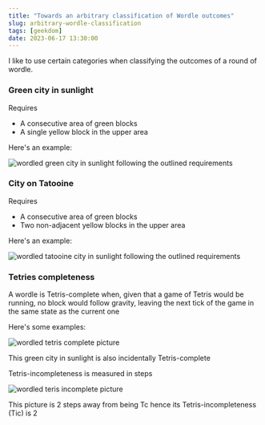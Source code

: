 ```yaml
---
title: "Towards an arbitrary classification of Wordle outcomes"
slug: arbitrary-wordle-classification
tags: [geekdom]
date: 2023-06-17 13:30:00
---
```

I like to use certain categories when classifying the outcomes of a round of wordle.


### Green city in sunlight

Requires

* A consecutive area of green blocks
* A single yellow block in the upper area

Here's an example:

![wordled green city in sunlight following the outlined requirements](/assets/wordle-1.jpeg)

### City on Tatooine

Requires

* A consecutive area of green blocks
* Two non-adjacent yellow blocks in the upper area

Here's an example:

![wordled tatooine city in sunlight following the outlined requirements](/assets/wordle-2.jpeg)

### Tetries completeness

A wordle is Tetris-complete when, given that a game of Tetris would be running, no block 
would follow gravity, leaving the next tick of the game in the same state as the current one

Here's some examples:

![wordled tetris complete picture](/assets/wordle-3.jpeg)
<figcaption>This green city in sunlight is also incidentally Tetris-complete</figcaption>

Tetris-incompleteness is measured in steps

![wordled teris incomplete picture](/assets/wordle-4.jpeg)
<figcaption>This picture is 2 steps away from being Tc hence its Tetris-incompleteness (Tic) is 2</figcaption>
